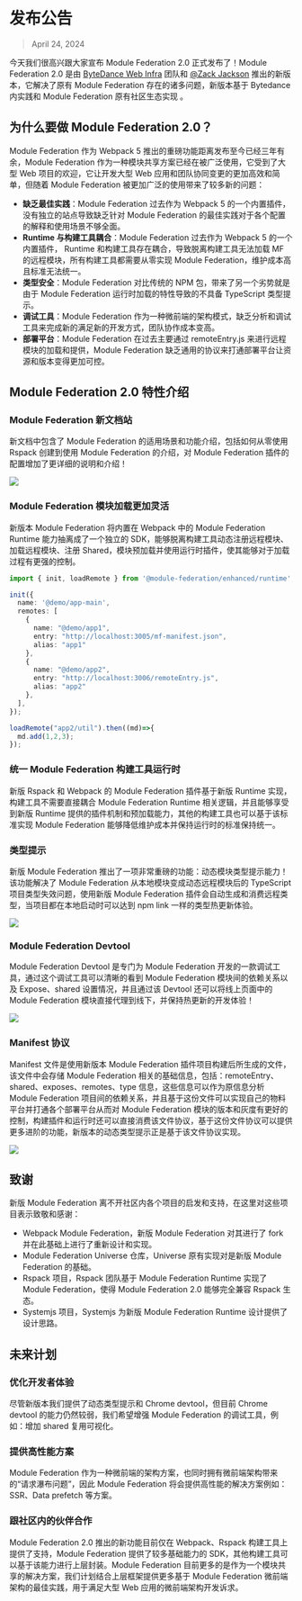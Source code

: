 # 发布公告

> April 24, 2024

今天我们很高兴跟大家宣布 Module Federation 2.0 正式发布了！Module Federation 2.0 是由 [ByteDance Web Infra](https://github.com/web-infra-dev) 团队和 [@Zack Jackson](https://github.com/ScriptedAlchemy) 推出的新版本，它解决了原有 Module Federation 存在的诸多问题，新版本基于 Bytedance 内实践和 Module Federation 原有社区生态实现 。

## 为什么要做 Module Federation 2.0？

Module Federation 作为 Webpack 5 推出的重磅功能距离发布至今已经三年有余，Module Federation 作为一种模块共享方案已经在被广泛使用，它受到了大型 Web 项目的欢迎，它让开发大型 Web 应用和团队协同变更的更加高效和简单，但随着 Module Federation 被更加广泛的使用带来了较多新的问题：

- **缺乏最佳实践**：Module Federation 过去作为 Webpack 5 的一个内置插件，没有独立的站点导致缺乏针对 Module Federation 的最佳实践对于各个配置的解释和使用场景不够全面。
- **Runtime 与构建工具耦合**：Module Federation 过去作为 Webpack 5 的一个内置插件， Runtime 和构建工具存在耦合，导致脱离构建工具无法加载 MF 的远程模块，所有构建工具都需要从零实现 Module Federation，维护成本高且标准无法统一。
- **类型安全**：Module Federation 对比传统的 NPM 包，带来了另一个劣势就是由于 Module Federation 运行时加载的特性导致的不具备 TypeScript 类型提示。
- **调试工具**：Module Federation 作为一种微前端的架构模式，缺乏分析和调试工具来完成新的满足新的开发方式，团队协作成本变高。
- **部署平台**：Module Federation 在过去主要通过 remoteEntry.js 来进行远程模块的加载和提供，Module Federation 缺乏通用的协议来打通部署平台让资源和版本变得更加可控。

## Module Federation 2.0 特性介绍

### Module Federation 新文档站

新文档中包含了 Module Federation 的适用场景和功能介绍，包括如何从零使用 Rspack 创建到使用 Module Federation 的介绍，对 Module Federation 插件的配置增加了更详细的说明和介绍！

![](@public/blog/announcement/module-federation-doc.png)

### Module Federation 模块加载更加灵活

新版本 Module Federation 将内置在 Webpack 中的 Module Federation Runtime 能力抽离成了一个独立的 SDK，能够脱离构建工具动态注册远程模块、加载远程模块、注册 Shared，模块预加载并使用运行时插件，使其能够对于加载过程有更强的控制。

```ts
import { init, loadRemote } from '@module-federation/enhanced/runtime';

init({
  name: '@demo/app-main',
  remotes: [
    {
      name: "@demo/app1",
      entry: "http://localhost:3005/mf-manifest.json",
      alias: "app1"
    },
    {
      name: "@demo/app2",
      entry: "http://localhost:3006/remoteEntry.js",
      alias: "app2"
    },
  ],
});

loadRemote("app2/util").then((md)=>{
  md.add(1,2,3);
});
```

### 统一 Module Federation 构建工具运行时


新版 Rspack 和 Webpack 的 Module Federation 插件基于新版 Runtime 实现，构建工具不需要直接耦合 Module Federation Runtime 相关逻辑，并且能够享受到新版 Runtime 提供的插件机制和预加载能力，其他的构建工具也可以基于该标准实现 Module Federation 能够降低维护成本并保持运行时的标准保持统一。


### 类型提示

新版 Module Federation 推出了一项非常重磅的功能：动态模块类型提示能力！该功能解决了 Module Federation 从本地模块变成动态远程模块后的 TypeScript 项目类型失效问题，使用新版 Module Federation 插件会自动生成和消费远程类型，当项目都在本地启动时可以达到 npm link 一样的类型热更新体验。

![](@public/blog/announcement/demo-type-hint.gif)

### Module Federation Devtool

Module Federation Devtool 是专门为 Module Federation 开发的一款调试工具，通过这个调试工具可以清晰的看到 Module Federation 模块间的依赖关系以及 Expose、shared 设置情况，并且通过该 Devtool 还可以将线上页面中的 Module Federation 模块直接代理到线下，并保持热更新的开发体验！


![](@public/blog/announcement/chrome-devtool-display.gif)

### Manifest 协议

Manifest 文件是使用新版本 Module Federation 插件项目构建后所生成的文件，该文件中会存储 Module Federation 相关的基础信息，包括：remoteEntry、shared、exposes、remotes、type 信息，这些信息可以作为原信息分析 Module Federation 项目间的依赖关系，并且基于这份文件可以实现自己的物料平台并打通各个部署平台从而对 Module Federation 模块的版本和灰度有更好的控制，构建插件和运行时还可以直接消费该文件协议，基于这份文件协议可以提供更多进阶的功能，新版本的动态类型提示正是基于该文件协议实现。


![](@public/blog/announcement/manifest-file.gif)

## 致谢

新版 Module Federation 离不开社区内各个项目的启发和支持，在这里对这些项目表示致敬和感谢：
- Webpack Module Federation，新版 Module Federation 对其进行了 fork 并在此基础上进行了重新设计和实现。
- Module Federation Universe 仓库，Universe 原有实现对是新版 Module Federation 的基础。
- Rspack 项目，Rspack 团队基于 Module Federation Runtime 实现了 Module Federation，使得 Module Federation 2.0 能够完全兼容 Rspack 生态。
- Systemjs 项目，Systemjs 为新版 Module Federation Runtime 设计提供了设计思路。

## 未来计划

### 优化开发者体验

尽管新版本我们提供了动态类型提示和 Chrome devtool，但目前 Chrome devtool 的能力仍然较弱，我们希望增强 Module Federation 的调试工具，例如：增加 shared 复用可视化。

### 提供高性能方案

Module Federation 作为一种微前端的架构方案，也同时拥有微前端架构带来的“请求瀑布问题”，因此 Module Federation 将会提供高性能的解决方案例如：SSR、Data prefetch 等方案。

### 跟社区内的伙伴合作

Module Federation 2.0 推出的新功能目前仅在 Webpack、Rspack 构建工具上提供了支持，Module Federation 提供了较多基础能力的 SDK，其他构建工具可以基于该能力进行上层封装。Module Federation 目前更多的是作为一个模块共享的解决方案，我们计划结合上层框架提供更多基于 Module Federation 微前端架构的最佳实践，用于满足大型 Web 应用的微前端架构开发诉求。
